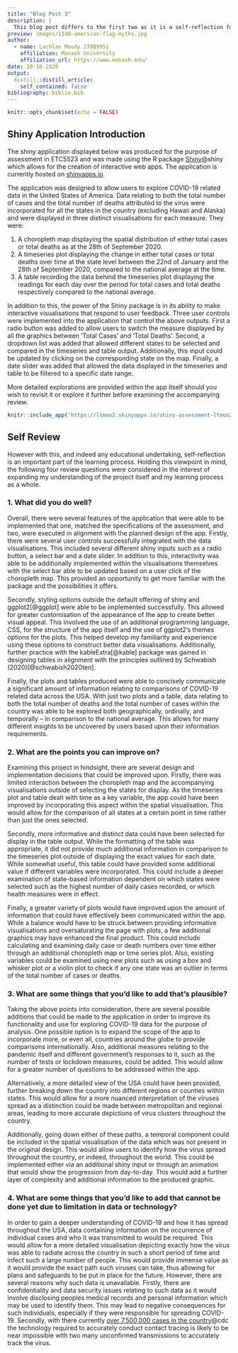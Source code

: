 ```yaml
---
title: "Blog Post 3"
description: |
  This blog post differs to the first two as it is a self-reflection focusing on a previously constructed shiny application, the purpose of which was to explore COVID-19 related data in the United States of America (USA). Rather than analysing the findings made possible by the app, a self-review of the analysis process will be undertaken focusing on four key questions.
preview: images/1140-american-flag-myths.jpg
author:
  - name: Lachlan Moody 27809951
    affiliation: Monash University
    affiliation_url: https://www.monash.edu/
date: 10-10-2020
output:
  distill::distill_article:
    self_contained: false
bibliography: biblio.bib
---
```


```r
knitr::opts_chunk$set(echo = FALSE)
```

## Shiny Application Introduction

The shiny application displayed below was produced for the purpose of assessment in ETC5523 and was made using the R package [Shiny]( https://shiny.rstudio.com/)@shiny which allows for the creation of interactive web apps. The application is currently hosted on [shinyapps.io](https://ltmoo2.shinyapps.io/shiny-assessment-ltmoo2/?_ga=2.89174936.2059005684.1602323177-246441122.1596523416). 

The application was designed to allow users to explore COVID-19 related data in the United States of America. Data relating to both the total number of cases and the total number of deaths attributed to the virus were incorporated for all the states in the country (excluding Hawaii and Alaska) and were displayed in three distinct visualisations for each measure. They were:  

1. A choropleth map displaying the spatial distribution of either total cases or total deaths as at the 28th of September 2020.  
2. A timeseries plot displaying the change in either total cases or total deaths over time at the state level between the 22nd of January and the 28th of September 2020, compared to the national average at the time.  
3. A table recording the data behind the timeseries plot displaying the readings for each day over the period for total cases and total deaths respectively compared to the national average.  

In addition to this, the power of the Shiny package is in its ability to make interactive visualisations that respond to user feedback. Three user controls were implemented into the application that control the above outputs. First a radio button was added to allow users to switch the measure displayed by all the graphics between ‘Total Cases’ and ‘Total Deaths’. Second, a dropdown list was added that allowed different states to be selected and compared in the timeseries and table output. Additionally, this input could be updated by clicking on the corresponding state on the map. Finally, a date slider was added that allowed the data displayed in the timeseries and table to be filtered to a specific date range.  

More detailed explorations are provided within the app itself should you wish to revisit it or explore it further before examining the accompanying review.

```r
knitr::include_app('https://ltmoo2.shinyapps.io/shiny-assessment-ltmoo2/', height = '1000px')
```

## Self Review

However with this, and indeed any educational undertaking, self-reflection is an important part of the learning process. Holding this viewpoint in mind, the following four review questions were considered in the interest of expanding my understanding of the project itself and my learning process as a whole.

### 1. What did you do well?
Overall, there were several features of the application that were able to be implemented  that one, matched the specifications of the assessment, and two, were executed in alignment with the planned design of the app. Firstly, there were several user controls successfully integrated with the data visualisations. This included several different shiny inputs such as a radio button, a select bar and a date slider. In addition to this, interactivity was able to be additionally implemented within the visualisations themselves with the select bar able to be updated based on a user click of the choropleth map. This provided an opportunity to get more familiar with the package and the possibilities it offers.  

Secondly, styling options outside the default offering of shiny and ggplot2[@ggplot] were able to be implemented successfully. This allowed for greater customisation of the appearance of the app to create better visual appeal. This involved the use of an additional programming language, CSS, for the structure of the app itself and the use of ggplot2’s themes options for the plots. This helped develop my familiarity and experience using these options to construct better data visualisations. Additionally, further practice with the kableExtra[@kable] package was gained in designing tables in alignment with the principles outlined by Schwabish (2020)[@schwabish2020ten].  

Finally, the plots and tables produced were able to concisely communicate a significant amount of information relating to comparisons of COVID-19 related data across the USA. With just two plots and a table, data relating to both the total number of deaths and the total number of cases within the country was able to be explored both geographically, ordinally, and temporally – in comparison to the national average. This allows for many different insights to be uncovered by users based upon their information requirements.  

### 2. What are the points you can improve on?
Examining this project in hindsight, there are several design and implementation decisions that could be improved upon. Firstly, there was limited interaction between the choropleth map and the accompanying visualisations outside of selecting the states for display. As the timeseries plot and table dealt with time as a key variable, the app could have been improved by incorporating this aspect within the spatial visualisation. This would allow for the comparison of all states at a certain point in time rather than just the ones selected.  

Secondly, more informative and distinct data could have been selected for display in the table output. While the formatting of the table was appropriate, it did not provide much additional information in comparison to the timeseries plot outside of displaying the exact values for each date. While somewhat useful, this table could have provided some additional value if different variables were incorporated. This could include a deeper examination of state-based information dependent on which states were selected such as the highest number of daily cases recorded, or which health measures were in effect.  

Finally, a greater variety of plots would have improved upon the amount of information that could have effectively been communicated within the app. While a balance would have to be struck between providing informative visualisations and oversaturating the page with plots, a few additional graphics may have enhanced the final product. This could include calculating and examining daily case or death numbers over time either through an additional choropleth map or time series plot. Also, existing variables could be examined using new plots such as using a box and whisker plot or a violin plot to check if any one state was an outlier in terms of the total number of cases or deaths.

### 3. What are some things that you’d like to add that’s plausible?
Taking the above points into consideration, there are several possible additions that could be made to the application in order to improve its functionality and use for exploring COVID-19 data for the purpose of analysis. One possible option is to expand the scope of the app to incorporate more, or even all, countries around the globe to provide comparisons internationally. Also, additional measures relating to the pandemic itself and different government’s responses to it, such as the number of tests or lockdown measures, could be added. This would allow for a greater number of questions to be addressed within the app.  

Alternatively, a more detailed view of the USA could have been provided, further breaking down the country into different regions or counties within states. This would allow for a more nuanced interpretation of the viruses spread as a distinction could be made between metropolitan and regional areas, leading to more accurate depictions of  virus clusters throughout the country.  

Additionally, going down either of these paths, a temporal component could be included in the spatial visualisation of the data which was not present in the original design. This would allow users to identify how the virus spread throughout the country, or indeed, throughout the world. This could be implemented either via an additional shiny input or through an animation that would show the progression from day-to-day. This would add a further layer of complexity and additional information to the produced graphic.  

### 4. What are some things that you’d like to add that cannot be done yet due to limitation in data or technology?
In order to gain a deeper understanding of COVID-19 and how it has spread throughout the USA, data containing information on the occurrence of individual cases and who it was transmitted to would be required. This would allow for a more detailed visualisation depicting exactly how the virus was able to radiate across the country in such a short period of time and infect such a large number of people. This would provide immense value as it would provide the exact path such viruses can take, thus allowing for plans and safeguards to be put in place for the future. However, there are several reasons why such data is unavailable. Firstly, there are confidentiality and data security issues relating to such data as it would involve disclosing peoples medical records and personal information which may be used to identify them. This may lead to negative consequences for such individuals, especially if they were responsible for spreading COVID-19. Secondly, with there currently [over 7,500,000 cases in the country](https://covid.cdc.gov/covid-data-tracker/#cases_casesinlast7days)@cdc the technology required to accurately conduct contact tracing is likely to be near impossible with two many unconfirmed transmissions to accurately track the virus. 




